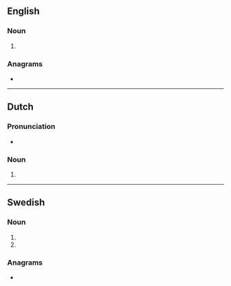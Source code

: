 {{also|Lagers|lägers|lågers}}
==English==

===Noun===
{{head|en|noun form}}

# {{plural of|en|lager}}

===Anagrams===
* {{anagrams|en|a=aeglrs|Aglers|Glaser|Larges|Ragles|Slager|ergals|glares|larges|regals}}

----

==Dutch==

===Pronunciation===
* {{audio|nl|Nl-lagers.ogg|Audio}}

===Noun===
{{head|nl|noun form}}

# {{plural of|nl|lager}}

----

==Swedish==

===Noun===
{{head|sv|noun form|g=n|g2=c}}

# {{sv-noun-form-indef-gen-pl|lager}}
# {{sv-noun-form-indef-gen|lager}}

===Anagrams===
* {{anagrams|sv|a=aeglrs|algers|reglas|seglar}}